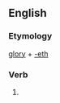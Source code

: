 ==English==

===Etymology===
[[glory]] + [[-eth]]

===Verb===
{{infl|en|verb form}}

# {{archaic third-person singular of|glory}}